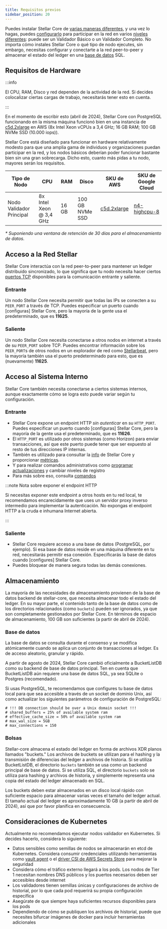 ```yaml
---
title: Requisitos previos
sidebar_position: 20
---
```


Puedes instalar Stellar Core de [varias maneras diferentes](./installation.mdx), y una vez lo hagas, puedes [configurarlo](./configuring.mdx) para participar en la red en varios [niveles diferentes](../README.mdx#types-of-nodes): puede ser un Validador Básico o un Validador Completo. No importa cómo instales Stellar Core o qué tipo de nodo ejecutes, sin embargo, necesitas configurar y conectarte a la red peer-to-peer y almacenar el estado del ledger en una [base de datos](./configuring.mdx#database) SQL.

## Requisitos de Hardware

:::info

El CPU, RAM, Disco y red dependen de la actividad de la red. Si decides colocalizar ciertas cargas de trabajo, necesitarás tener esto en cuenta.

:::

En el momento de escribir esto (abril de 2024), Stellar Core con PostgreSQL funcionando en la misma máquina funcionó bien en una instancia de [c5d.2xlarge](https://aws.amazon.com/ec2/instance-types/c5/) en AWS (8x Intel Xeon vCPUs a 3,4 GHz; 16 GB RAM; 100 GB NVMe SSD (10.000 iops)).

Stellar Core está diseñado para funcionar en hardware relativamente modesto para que una amplia gama de individuos y organizaciones puedan participar en la red, y los nodos básicos deberían poder funcionar bastante bien sin una gran sobrecarga. Dicho esto, cuanto más pidas a tu nodo, mayores serán los requisitos.

| Tipo de Nodo             | CPU                     | RAM   | Disco           | SKU de AWS    | SKU de Google Cloud |
| ------------------------ | ----------------------- | ----- | --------------- | ------------- | ------------------- |
| Nodo Validador Principal | 8x Intel Xeon @ 3,4 GHz | 16 GB | 100 GB NVMe SSD | [c5d.2xlarge] | [n4-highcpu-8]      |

_\* Suponiendo una ventana de retención de 30 días para el almacenamiento de datos._

## Acceso a la Red Stellar

Stellar Core interactúa con la red peer-to-peer para mantener un ledger distribuido sincronizado, lo que significa que tu nodo necesita hacer ciertos [puertos TCP](https://en.wikipedia.org/wiki/Transmission_Control_Protocol#TCP_ports) disponibles para la comunicación entrante y saliente.

### Entrante

Un nodo Stellar Core necesita permitir que todas las IPs se conecten a su `PEER_PORT` a través de TCP. Puedes especificar un puerto cuando [configuras] Stellar Core, pero la mayoría de la gente usa el predeterminado, que es **11625**.

### Saliente

Un nodo Stellar Core necesita conectarse a otros nodos en internet a través de su `PEER_PORT` sobre TCP. Puedes encontrar información sobre los `PEER_PORT`s de otros nodos en un explorador de red como [Stellarbeat](https://stellarbeat.io/), pero la mayoría también usa el puerto predeterminado para esto, que es (nuevamente) **11625**.

## Acceso al Sistema Interno

Stellar Core también necesita conectarse a ciertos sistemas internos, aunque exactamente cómo se logra esto puede variar según tu configuración.

### Entrante

- Stellar Core expone un endpoint HTTP _sin autenticar_ en su `HTTP_PORT`. Puedes especificar un puerto cuando [configuras] Stellar Core, pero la mayoría de la gente usa el predeterminado, que es **11626**.
- El `HTTP_PORT` es utilizado por otros sistemas (como Horizon) para enviar transacciones, así que este puerto puede tener que ser expuesto al resto de tus direcciones IP internas.
- También es utilizado para consultar la [info](./commands.mdx) de Stellar Core y proporcionar [métricas](./monitoring.mdx).
- Y para realizar comandos administrativos como [programar actualizaciones](./network-upgrades.mdx) y cambiar niveles de registro
- Para más sobre eso, consulta [comandos](./commands.mdx)

:::note Nota sobre exponer el endpoint HTTP

Si necesitas exponer este endpoint a otros hosts en tu red local, te recomendamos encarecidamente que uses un servidor proxy inverso intermedio para implementar la autenticación. No expongas el endpoint HTTP a la cruda e inhumana Internet abierta.

:::

### Saliente

- Stellar Core requiere acceso a una base de datos (PostgreSQL, por ejemplo). Si esa base de datos reside en una máquina diferente en tu red, necesitarás permitir esa conexión. Especificarás la base de datos cuando [configures] Stellar Core.
- Puedes bloquear de manera segura todas las demás conexiones.

## Almacenamiento

La mayoría de las necesidades de almacenamiento provienen de la base de datos backend de stellar-core, que necesita almacenar todo el estado del ledger. En su mayor parte, el contenido tanto de la base de datos como de los directorios relacionados (como `buckets`) pueden ser ignorados, ya que son completamente gestionados por Stellar Core. En términos de espacio de almacenamiento, 100 GB son suficientes (a partir de abril de 2024).

### Base de datos

La base de datos se consulta durante el consenso y se modifica atómicamente cuando se aplica un conjunto de transacciones al ledger. Es de acceso aleatorio, granular y rápido.

A partir de agosto de 2024, Stellar Core cambió oficialmente a BucketListDB como su backend de base de datos principal. Ten en cuenta que BucketListDB aún requiere una base de datos SQL, ya sea SQLite o Postgres (recomendado).

Si usas PostgreSQL, te recomendamos que configures tu base de datos local para que sea accesible a través de un socket de dominio Unix, así como actualizar los siguientes parámetros de configuración de PostgreSQL:

```text
# !!! DB connection should be over a Unix domain socket !!!
# shared_buffers = 25% of available system ram
# effective_cache_size = 50% of available system ram
# max_wal_size = 5GB
# max_connections = 150
```

### Bolsas

Stellar-core almacena el estado del ledger en forma de archivos XDR planos llamados "buckets." Los archivos de buckets se utilizan para el hashing y la transmisión de diferencias del ledger a archivos de historia. Si se utiliza BucketListDB, el directorio `buckets` también se usa como un backend principal de base de datos. Si se utiliza SQL, el directorio `buckets` solo se utiliza para hashing y archivos de historia, y simplemente representa una copia del estado del ledger almacenado en SQL.

Los buckets deben estar almacenados en un disco local rápido con suficiente espacio para almacenar varias veces el tamaño del ledger actual. El tamaño actual del ledger es aproximadamente 10 GB (a partir de abril de 2024), así que por favor planifica en consecuencia.

## Consideraciones de Kubernetes

Actualmente no recomendamos ejecutar nodos validador en Kubernetes. Si decides hacerlo, considera lo siguiente:

- Datos sensibles como semillas de nodos se almacenarán en etcd de Kubernetes. Considera consumir credenciales utilizando herramientas como [vault agent](https://developer.hashicorp.com/vault/docs/platform/k8s/injector) o el [driver CSI de AWS Secrets Store](https://github.com/aws/secrets-store-csi-driver-provider-aws) para mejorar la seguridad
- Considera cómo el tráfico externo llegará a los pods. Los nodos de Tier 1 necesitan nombres DNS públicos y los puertos necesarios deben ser accesibles desde internet
- Los validadores tienen semillas únicas y configuraciones de archivo de historial, por lo que cada pod requerirá su propia configuración específica
- Asegúrate de que siempre haya suficientes recursos disponibles para los pods
- Dependiendo de cómo se publiquen los archivos de historial, puede que necesites bifurcar imágenes de docker para incluir herramientas adicionales

[configurar]: ./configuring.mdx
[c5d.2xlarge]: https://aws.amazon.com/ec2/instance-types/c5/
[n4-highcpu-8]: https://cloud.google.com/compute/docs/general-purpose-machines#n4-highcpu
